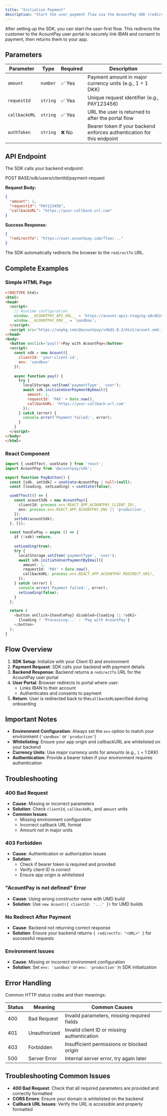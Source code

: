 ```yaml
---
title: "Initialize Payment"
description: "Start the user payment flow via the AcountPay SDK (redirects to user.acountpay.com to link IBAN)"
---
```


After setting up the SDK, you can start the user-first flow. This redirects the customer to the AcountPay user portal to securely link IBAN and consent to payment, then returns them to your app.

## Parameters

| Parameter     | Type     | Required | Description                                                            |
| ------------- | -------- | -------- | ---------------------------------------------------------------------- |
| `amount`      | `number` | ✅ Yes    | Payment amount in major currency units (e.g., 1 = 1 DKK)               |
| `requestId`   | `string` | ✅ Yes    | Unique request identifier (e.g., PAY123456)                            |
| `callbackURL` | `string` | ✅ Yes    | URL the user is returned to after the portal flow                      |
| `authToken`   | `string` | ❌ No     | Bearer token if your backend enforces authentication for this endpoint |

## API Endpoint

The SDK calls your backend endpoint:

POST BASE/sdk/users/clientId/payment-request

**Request Body:**

```json
{ 
  "amount": 1, 
  "requestId": "PAY123456", 
  "callbackURL": "https://your-callback-url.com" 
}
```

**Success Response:**

```json
{ 
  "redirectTo": "https://user.acountpay.com/flow/..." 
}
```

The SDK automatically redirects the browser to the `redirectTo` URL.

## Complete Examples

### Simple HTML Page

```html
<!DOCTYPE html>
<html>
<head>
  <script>
    // Runtime configuration
    window.__ACOUNTPAY_API_URL__ = 'https://acount-apis-staging-a8cdb2402163.herokuapp.com';
    window.__ACOUNTPAY_ENV__ = 'sandbox';
  </script>
  <script src="https://unpkg.com/@acountpay/sdk@1.0.3/dist/acount.umd.js"></script>
</head>
<body>
  <button onclick="pay()">Pay with AcountPay</button>
  <script>
    const sdk = new Acount({ 
      clientId: 'your-client-id',
      env: 'sandbox'
    });
    
    async function pay() {
      try {
        localStorage.setItem('paymentType', 'user');
        await sdk.initiateUserPaymentByEmail({
          amount: 1,
          requestId: 'PAY' + Date.now(),
          callbackURL: 'https://your-callback-url.com'
        });
      } catch (error) {
        console.error('Payment failed:', error);
      }
    }
  </script>
</body>
</html>
```

### React Component

```typescript
import { useEffect, useState } from 'react';
import AcountPay from '@acountpay/sdk';

export function PayButton() {
  const [sdk, setSdk] = useState<AcountPay | null>(null);
  const [loading, setLoading] = useState(false);

  useEffect(() => {
    const acountSdk = new AcountPay({
      clientId: process.env.REACT_APP_ACOUNTPAY_CLIENT_ID!,
      env: process.env.REACT_APP_ACOUNTPAY_ENV || 'production',
    });
    setSdk(acountSdk);
  }, []);

  const handlePay = async () => {
    if (!sdk) return;
    
    setLoading(true);
    try {
      localStorage.setItem('paymentType', 'user');
      await sdk.initiateUserPaymentByEmail({
        amount: 1,
        requestId: 'PAY' + Date.now(),
        callbackURL: process.env.REACT_APP_ACOUNTPAY_REDIRECT_URI!,
      });
    } catch (error) {
      console.error('Payment failed:', error);
      setLoading(false);
    }
  };

  return (
    <button onClick={handlePay} disabled={loading || !sdk}>
      {loading ? 'Processing...' : 'Pay with AcountPay'}
    </button>
  );
}
```

## Flow Overview

1. **SDK Setup**: Initialize with your Client ID and environment
2. **Payment Request**: SDK calls your backend with payment details
3. **Backend Response**: Backend returns a `redirectTo` URL for the AcountPay user portal
4. **User Portal**: Browser redirects to portal where user:
   - Links IBAN to their account
   - Authenticates and consents to payment
5. **Return**: User is redirected back to the`callbackURL`specified during onboarding

## Important Notes

- **Environment Configuration**: Always set the `env` option to match your environment (`'sandbox'` or `'production'`)
- **Whitelisting**: Ensure your app origin and callbackURL are whitelisted on your backend
- **Currency Units**: Use major currency units for amounts (e.g., `1` = 1 DKK)
- **Authentication**: Provide a bearer token if your environment requires authentication

## Troubleshooting

### 400 Bad Request

- **Cause**: Missing or incorrect parameters
- **Solution**: Check `clientId`, `callbackURL`, and `amount` units
- **Common Issues**:
  - Missing environment configuration
  - Incorrect callback URL format
  - Amount not in major units

### 403 Forbidden

- **Cause**: Authentication or authorization issues
- **Solution**:
  - Check if bearer token is required and provided
  - Verify client ID is correct
  - Ensure app origin is whitelisted

### "AcountPay is not defined" Error

- **Cause**: Using wrong constructor name with UMD build
- **Solution**: Use `new Acount({ clientId: '...' })` for UMD builds

### No Redirect After Payment

- **Cause**: Backend not returning correct response
- **Solution**: Ensure your backend returns `{ redirectTo: "<URL>" }` for successful requests

### Environment Issues

- **Cause**: Missing or incorrect environment configuration
- **Solution**: Set `env: 'sandbox'` or `env: 'production'` in SDK initialization

## Error Handling

Common HTTP status codes and their meanings:

| Status | Meaning      | Common Causes                               |
| ------ | ------------ | ------------------------------------------- |
| 400    | Bad Request  | Invalid parameters, missing required fields |
| 401    | Unauthorized | Invalid client ID or missing authentication |
| 403    | Forbidden    | Insufficient permissions or blocked origin  |
| 500    | Server Error | Internal server error, try again later      |

## Troubleshooting Common Issues

- **400 Bad Request**: Check that all required parameters are provided and correctly formatted
- **CORS Errors**: Ensure your domain is whitelisted on the backend
- **Callback URL Issues**: Verify the URL is accessible and properly formatted